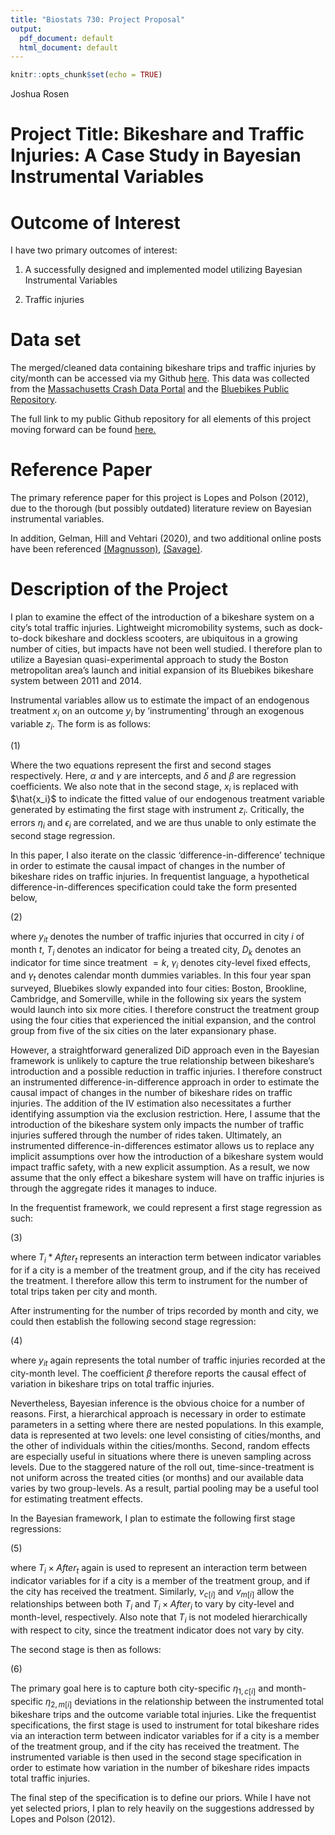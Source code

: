---
title: "Biostats 730: Project Proposal"
output:
  pdf_document: default
  html_document: default
---

```{r setup, include=FALSE}
knitr::opts_chunk$set(echo = TRUE)
```

Joshua Rosen

# Project Title: Bikeshare and Traffic Injuries: A Case Study in Bayesian Instrumental Variables

# Outcome of Interest

I have two primary outcomes of interest: 

(1) A successfully designed and implemented model utilizing Bayesian Instrumental Variables

(2) Traffic injuries

# Data set 

The merged/cleaned data containing bikeshare trips and traffic injuries by city/month can be accessed via my Github [here](https://github.com/joshrrosen/Bayesian_Modeling_Project/blob/main/Bikeshare_data.csv). This data was collected from the [Massachusetts Crash Data Portal ](https://apps.impact.dot.state.ma.us/cdp/home) and the [Bluebikes Public Repository](https://www.bluebikes.com/system-data). 

The full link to my public Github repository for all elements of this project moving forward can be found [here.](https://github.com/joshrrosen/Bayesian_Modeling_Project)

# Reference Paper

The primary reference paper for this project is Lopes and Polson (2012), due to the thorough (but possibly outdated) literature review on Bayesian instrumental variables.

In addition, Gelman, Hill and Vehtari (2020), and two additional online posts have been referenced [(Magnusson)](https://rpsychologist.com/adherence-analysis-IV-brms), [(Savage)](https://khakieconomics.github.io/2017/11/26/Bayesian_iv.html). 

# Description of the Project

I plan to examine the effect of the introduction of a bikeshare system on a city's total traffic injuries. Lightweight micromobility systems, such as dock-to-dock bikeshare and dockless scooters, are ubiquitous in a growing number of cities, but impacts have not been well studied. I therefore plan to utilize a Bayesian quasi-experimental approach to study the Boston metropolitan area's launch and initial expansion of its Bluebikes bikeshare system between 2011 and 2014. 

Instrumental variables allow us to estimate the impact of an endogenous treatment $x_i$ on an outcome $y_i$ by 'instrumenting' through an exogenous variable $z_i$. The form is as follows:

\hfill (1)

\begin{center}
$x_i = \gamma + z_i\delta + \eta_i$

\

$y_i = \alpha + \hat{x_i} \beta + \epsilon_i $
\end{center}

Where the two equations represent the first and second stages respectively. Here, $\alpha$ and $\gamma$ are intercepts, and $\delta$ and $\beta$ are regression coefficients. We also note that in the second stage, $x_i$ is replaced with $\hat{x_i}$ to indicate the fitted value of our endogenous treatment variable generated by estimating the first stage with instrument $z_i$. Critically, the errors $\eta_i$ and $\epsilon_i$ are correlated, and we are thus unable to only estimate the second stage regression.

In this paper, I also iterate on the classic 'difference-in-difference' technique in order to estimate the causal impact of changes in the number of bikeshare rides on traffic injuries. In frequentist language, a hypothetical difference-in-differences specification could take the form presented below, 

\hfill (2)

\begin{center}
$y_{it} = \alpha_0 + \alpha_iT_i + \Sigma_{k\neq0}[\delta_kD_k] + \gamma_{i} + \gamma_t + \epsilon_{it}$
\end{center}

where $y_{it}$ denotes the number of traffic injuries that occurred in city $i$ of month $t$, $T_i$ denotes an indicator for being a treated city, $D_k$ denotes an indicator for time since treatment $= k$, $\gamma_i$ denotes city-level fixed effects, and $\gamma_t$ denotes calendar month dummies variables. In this four year span surveyed, Bluebikes slowly expanded into four cities: Boston, Brookline, Cambridge, and Somerville, while in the following six years the system would launch into six more cities. I therefore construct the treatment group using the four cities that experienced the initial expansion, and the control group from five of the six cities on the later expansionary phase.

However, a straightforward generalized DiD approach even in the Bayesian framework is unlikely to capture the true relationship between bikeshare's introduction and a possible reduction in traffic injuries. I therefore construct an instrumented difference-in-difference approach in order to estimate the causal impact of changes in the number of bikeshare rides on traffic injuries. The addition of the IV estimation also necessitates a further identifying assumption via the exclusion restriction. Here, I assume that the introduction of the bikeshare system only impacts the number of traffic injuries suffered through the number of rides taken. Ultimately, an instrumented difference-in-differences estimator allows us to replace any implicit assumptions over how the introduction of a bikeshare system would impact traffic safety, with a new explicit assumption. As a result, we now assume that the only effect a bikeshare system will have on traffic injuries is through the aggregate rides it manages to induce.

In the frequentist framework, we could represent a first stage regression as such:

\hfill (3)

\begin{center}
$ TotalTrips_{it} = \alpha_0 + \alpha_1T_i + \delta T_i * After_t + \gamma_i + \gamma_t + \epsilon_{it} $ 
\end{center}

where $T_i * After_t$ represents an interaction term between indicator variables for if a city is a member of the treatment group, and if the city has received the treatment. I therefore allow this term to instrument for the number of total trips taken per city and month. 

After instrumenting for the number of trips recorded by month and city, we could then establish the following second stage regression:

\hfill (4)

\begin{center}
$y_{it} = \alpha_0 + \alpha_1T_i + \beta TotalTrips_{it} + \gamma_i + \gamma_t + \epsilon_{it} $ 
\end{center}

where $y_{it}$ again represents the total number of traffic injuries recorded at the city-month level. The coefficient $\beta$ therefore reports the causal effect of variation in bikeshare trips on total traffic injuries. 

Nevertheless, Bayesian inference is the obvious choice for a number of reasons. First, a hierarchical approach is necessary in order to estimate parameters in a setting where there are nested populations. In this example, data is represented at two levels: one level consisting of cities/months, and the other of individuals within the cities/months. Second, random effects are especially useful in situations where there is uneven sampling across levels. Due to the staggered nature of the roll out, time-since-treatment is not uniform across the treated cities (or months) and our available data varies by two group-levels. As a result, partial pooling may be a useful tool for estimating treatment effects.

In the Bayesian framework, I plan to estimate the following first stage regressions:

\hfill(5)

\begin{center}
$Trips_i = \phi + \nu_{0, cm[i]} + \gamma_0 T_i + (\gamma_1 + \nu_{1,m[i]})T_i + (\delta_0 + \nu_{2,c[i]})T_i \times After_i + (\delta_1 + \nu_{3,m[i]})T_i \times After_i$

$\nu_{0, cm[i]} \vert \sigma_{\nu_0} \ \ \ i.i.d \ \ \ N(0, \sigma^2_{\nu_0})$

$\nu_{1, m[i]} \vert \sigma_{\nu_2} \ \ \ i.i.d \ \ \ N(0, \sigma^2_{\nu_2})$

$\nu_{2, c[i]} \vert \sigma_{\nu_3} \ \ \ i.i.d \ \ \ N(0, \sigma^2_{\nu_3})$

$\nu_{3, c[i]} \vert \sigma_{\nu_1} \ \ \ i.i.d \ \ \ N(0, \sigma^2_{\nu_4})$

\end{center}

where $T_i \times After_t$ again is used to represent an interaction term between indicator variables for if a city is a member of the treatment group, and if the city has received the treatment. Similarly, $\nu_{c[i]}$ and $\nu_{m[i]}$ allow the relationships between both $T_i$ and $T_i \times After_i$ to vary by city-level and month-level, respectively. Also note that $T_i$ is not modeled hierarchically with respect to city, since the treatment indicator does not vary by city. 

The second stage is then as follows:

\hfill(6)

\begin{center}
$y_{i} = \alpha + \eta_{0, mc[i]} + (\beta_1 + \eta_{1,c[i]})Trips_i + (\beta_2 + \eta_{2,m[1]})Trips_i$

$\eta_{0, cm[i]} \vert \sigma_{\eta_0} \ \ \ i.i.d \ \ \ N(0, \sigma^2_{\eta_0})$

$\eta_{1, c[i]} \vert \sigma_{\eta_1} \ \ \ i.i.d \ \ \ N(0, \sigma^2_{\eta_1})$

$\eta_{2, m[i]} \vert \sigma_{\eta_2} \ \ \ i.i.d \ \ \ N(0, \sigma^2_{\eta_2})$
\end{center}

The primary goal here is to capture both city-specific $\eta_{1, c[i]}$ and month-specific $\eta_{2, m[i]}$ deviations in the relationship between the instrumented total bikeshare trips and the outcome variable total injuries. Like the frequentist specifications, the first stage is used to instrument for total bikeshare rides via an interaction term between indicator variables for if a city is a member of the treatment group, and if the city has received the treatment. The instrumented variable is then used in the second stage  specification in order to estimate how variation in the number of bikeshare rides impacts total traffic injuries.

The final step of the specification is to define our priors. While I have not yet selected priors, I plan to rely heavily on the suggestions addressed by Lopes and Polson (2012).


